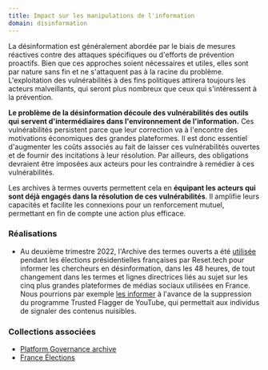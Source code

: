 ```yaml
---
title: Impact sur les manipulations de l'information
domain: disinformation
---
```


La désinformation est généralement abordée par le biais de mesures réactives contre des attaques spécifiques ou d'efforts de prévention proactifs. Bien que ces approches soient nécessaires et utiles, elles sont par nature sans fin et ne s'attaquent pas à la racine du problème. L'exploitation des vulnérabilités à des fins politiques attirera toujours les acteurs malveillants, qui seront plus nombreux que ceux qui s'intéressent à la prévention.

**Le problème de la désinformation découle des vulnérabilités des outils qui servent d'intermédiaires dans l'environnement de l'information.** Ces vulnérabilités persistent parce que leur correction va à l'encontre des motivations économiques des grandes plateformes. Il est donc essentiel d'augmenter les coûts associés au fait de laisser ces vulnérabilités ouvertes et de fournir des incitations à leur résolution. Par ailleurs, des obligations devraient être imposées aux acteurs pour les contraindre à remédier à ces vulnérabilités.

Les archives à termes ouverts permettent cela en **équipant les acteurs qui sont déjà engagés dans la résolution de ces vulnérabilités**. Il amplifie leurs capacités et facilite les connexions pour un renforcement mutuel, permettant en fin de compte une action plus efficace.

### Réalisations

- Au deuxième trimestre 2022, l'Archive des termes ouverts a été [utilisée](https://www.reset.tech/resources/memos-on-platforms-behaviour-during-the-2022-french-elections/) pendant les élections présidentielles françaises par Reset.tech pour informer les chercheurs en désinformation, dans les 48 heures, de tout changement dans les termes et lignes directrices liés au sujet sur les cinq plus grandes plateformes de médias sociaux utilisées en France. Nous pourrions par exemple [les informer](https://opentermsarchive.org/case-studies/youtube-closes-its-fast-track-content-flagging-program-to-individuals) à l'avance de la suppression du programme Trusted Flagger de YouTube, qui permettait aux individus de signaler des contenus nuisibles.

### Collections associées

- [Platform Governance archive](https://github.com/OpenTermsArchive/pga-versions/)
- [France Élections](https://github.com/OpenTermsArchive/france-elections-versions/)
